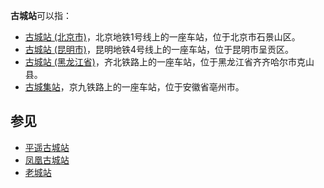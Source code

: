 '''古城站'''可以指：
* [[古城站_(北京市)|古城站 (北京市)]]，北京地铁1号线上的一座车站，位于北京市石景山区。
* [[古城站_(昆明市)|古城站 (昆明市)]]，昆明地铁4号线上的一座车站，位于昆明市呈贡区。
* [[古城站_(黑龙江省)|古城站 (黑龙江省)]]，齐北铁路上的一座车站，位于黑龙江省齐齐哈尔市克山县。
* [[古城集站|古城集站]]，京九铁路上的一座车站，位于安徽省亳州市。

== 参见 ==
*[[平遥古城站|平遥古城站]]
*[[凤凰古城站|凤凰古城站]]
*[[老城站|老城站]]

{{disambig|cat=三字车站名消歧义}}